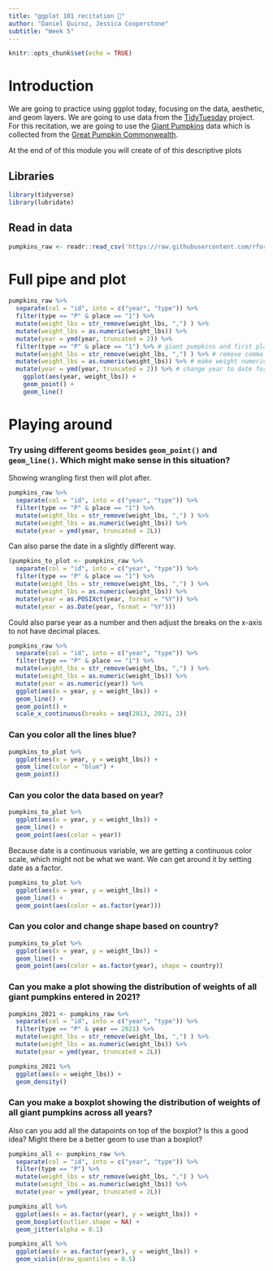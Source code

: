 ```yaml
---
title: "ggplot 101 recitation 🎃"
author: "Daniel Quiroz, Jessica Cooperstone"
subtitle: "Week 5"
---
```


```r
knitr::opts_chunk$set(echo = TRUE)
```

# Introduction
We are going to practice using ggplot today, focusing on the data,
aesthetic, and geom layers. We are going to use data from the [TidyTuesday](https://www.tidytuesday.com/) project. For this recitation, we are going to use the [Giant Pumpkins](https://github.com/rfordatascience/tidytuesday/tree/master/data/2021/2021-10-19)
data which is collected from the [Great Pumpkin Commonwealth](https://gpc1.org/). 

At the end of of this module you will create of of this descriptive plots

## Libraries

```r
library(tidyverse)
library(lubridate)
```

## Read in data
```r
pumpkins_raw <- readr::read_csv('https://raw.githubusercontent.com/rfordatascience/tidytuesday/master/data/2021/2021-10-19/pumpkins.csv')
```

# Full pipe and plot

```r
pumpkins_raw %>% 
  separate(col = "id", into = c("year", "type")) %>%
  filter(type == "P" & place == "1") %>% 
  mutate(weight_lbs = str_remove(weight_lbs, ",") ) %>% 
  mutate(weight_lbs = as.numeric(weight_lbs)) %>% 
  mutate(year = ymd(year, truncated = 2)) %>% 
  filter(type == "P" & place == "1") %>% # giant pumpkins and first place
  mutate(weight_lbs = str_remove(weight_lbs, ",") ) %>% # remove comma
  mutate(weight_lbs = as.numeric(weight_lbs)) %>% # make weight numeric
  mutate(year = ymd(year, truncated = 2)) %>% # change year to date format
    ggplot(aes(year, weight_lbs)) + 
    geom_point() + 
    geom_line()
```

# Playing around
### Try using different geoms besides `geom_point()` and `geom_line()`. Which might make sense in this situation?

Showing wrangling first then will plot after.
```r
pumpkins_raw %>% 
  separate(col = "id", into = c("year", "type")) %>%
  filter(type == "P" & place == "1") %>% 
  mutate(weight_lbs = str_remove(weight_lbs, ",") ) %>% 
  mutate(weight_lbs = as.numeric(weight_lbs)) %>% 
  mutate(year = ymd(year, truncated = 2L)) 
```

Can also parse the date in a slightly different way.
```r
(pumpkins_to_plot <- pumpkins_raw %>%
  separate(col = "id", into = c("year", "type")) %>%
  filter(type == "P" & place == "1") %>% 
  mutate(weight_lbs = str_remove(weight_lbs, ",") ) %>% 
  mutate(weight_lbs = as.numeric(weight_lbs)) %>% 
  mutate(year = as.POSIXct(year, format = "%Y")) %>%
  mutate(year = as.Date(year, format = "%Y")))
```

Could also parse year as a number and then adjust the breaks on the x-axis to not have decimal places.
```r
pumpkins_raw %>% 
  separate(col = "id", into = c("year", "type")) %>%
  filter(type == "P" & place == "1") %>% 
  mutate(weight_lbs = str_remove(weight_lbs, ",") ) %>% 
  mutate(weight_lbs = as.numeric(weight_lbs)) %>% 
  mutate(year = as.numeric(year)) %>%
  ggplot(aes(x = year, y = weight_lbs)) +
  geom_line() +
  geom_point() +
  scale_x_continuous(breaks = seq(2013, 2021, 2))
```

### Can you color all the lines blue?
```r
pumpkins_to_plot %>%
  ggplot(aes(x = year, y = weight_lbs)) +
  geom_line(color = "blue") +
  geom_point()
```

### Can you color the data based on year?
```r
pumpkins_to_plot %>%
  ggplot(aes(x = year, y = weight_lbs)) +
  geom_line() +
  geom_point(aes(color = year))
```

Because date is a continuous variable, we are getting a continuous color scale, which might not be what we want. We can get around it by setting date as a factor.
```r
pumpkins_to_plot %>%
  ggplot(aes(x = year, y = weight_lbs)) +
  geom_line() +
  geom_point(aes(color = as.factor(year)))
```

### Can you color and change shape based on country?
```r
pumpkins_to_plot %>%
  ggplot(aes(x = year, y = weight_lbs)) +
  geom_line() +
  geom_point(aes(color = as.factor(year), shape = country))
```

### Can you make a plot showing the distribution of weights of all giant pumpkins entered in 2021?
```r
pumpkins_2021 <- pumpkins_raw %>% 
  separate(col = "id", into = c("year", "type")) %>%
  filter(type == "P" & year == 2021) %>% 
  mutate(weight_lbs = str_remove(weight_lbs, ",") ) %>% 
  mutate(weight_lbs = as.numeric(weight_lbs)) %>% 
  mutate(year = ymd(year, truncated = 2L)) 

pumpkins_2021 %>%
  ggplot(aes(x = weight_lbs)) +
  geom_density()
```

### Can you make a boxplot showing the distribution of weights of all giant pumpkins across all years? 
Also can you add all the datapoints on top of the boxplot? Is this a good idea? Might there be a better geom to use than a boxplot?
```r
pumpkins_all <- pumpkins_raw %>% 
  separate(col = "id", into = c("year", "type")) %>%
  filter(type == "P") %>% 
  mutate(weight_lbs = str_remove(weight_lbs, ",") ) %>% 
  mutate(weight_lbs = as.numeric(weight_lbs)) %>% 
  mutate(year = ymd(year, truncated = 2L)) 

pumpkins_all %>%
  ggplot(aes(x = as.factor(year), y = weight_lbs)) +
  geom_boxplot(outlier.shape = NA) +
  geom_jitter(alpha = 0.1)

pumpkins_all %>%
  ggplot(aes(x = as.factor(year), y = weight_lbs)) +
  geom_violin(draw_quantiles = 0.5)
```



